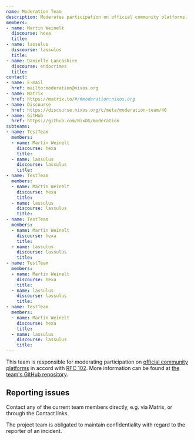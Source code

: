 ```yaml
---
name: Moderation Team
description: Moderates participation on official community platforms.
members:
- name: Martin Weinelt
  discourse: hexa
  title:
- name: lassulus
  discourse: lassulus
  title:
- name: Danielle Lancashire
  discourse: endocrimes
  title:
contact:
- name: E-mail
  href: mailto:moderation@nixos.org
- name: Matrix
  href: https://matrix.to/#/#moderation:nixos.org
- name: Discourse
  href: https://discourse.nixos.org/c/meta/moderation-team/40
- name: GitHub
  href: https://github.com/NixOS/moderation
subteams:
- name: TestTeam
  members:
  - name: Martin Weinelt
    discourse: hexa
    title:
  - name: lassulus
    discourse: lassulus
    title:
- name: TestTeam
  members:
  - name: Martin Weinelt
    discourse: hexa
    title:
  - name: lassulus
    discourse: lassulus
    title:
- name: TestTeam
  members:
  - name: Martin Weinelt
    discourse: hexa
    title:
  - name: lassulus
    discourse: lassulus
    title:
- name: TestTeam
  members:
  - name: Martin Weinelt
    discourse: hexa
    title:
  - name: lassulus
    discourse: lassulus
    title:
- name: TestTeam
  members:
  - name: Martin Weinelt
    discourse: hexa
    title:
  - name: lassulus
    discourse: lassulus
    title:
---
```


This team is responsible for moderating participation on [official community
platforms](/community/#platforms) in accord with [RFC
102](https://github.com/NixOS/rfcs/blob/master/rfcs/0102-moderation-team.md).
More information can be found at [the team's GitHub
repository](https://github.com/NixOS/moderation).

## Reporting issues

Contact any of the current team members directly, e.g. via Matrix, or through
the Contact links.

The project team is obligated to maintain confidentiality with regard to the
reporter of an incident.
